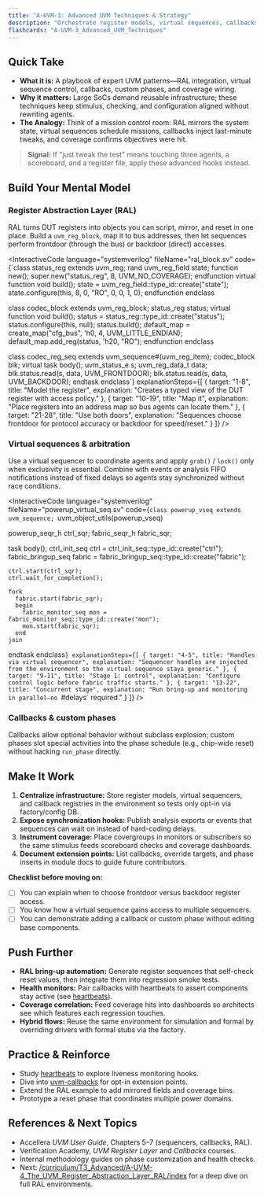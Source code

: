 ```yaml
---
title: "A-UVM-3: Advanced UVM Techniques & Strategy"
description: "Orchestrate register models, virtual sequences, callbacks, and functional coverage to harden complex UVM environments."
flashcards: "A-UVM-3_Advanced_UVM_Techniques"
---
```



## Quick Take
- **What it is:** A playbook of expert UVM patterns—RAL integration, virtual sequence control, callbacks, custom phases, and coverage wiring.
- **Why it matters:** Large SoCs demand reusable infrastructure; these techniques keep stimulus, checking, and configuration aligned without rewriting agents.
- **The Analogy:** Think of a mission control room: RAL mirrors the system state, virtual sequences schedule missions, callbacks inject last-minute tweaks, and coverage confirms objectives were hit.

> **Signal:** If "just tweak the test" means touching three agents, a scoreboard, and a register file, apply these advanced hooks instead.

## Build Your Mental Model
### Register Abstraction Layer (RAL)
RAL turns DUT registers into objects you can script, mirror, and reset in one place. Build a `uvm_reg_block`, map it to bus addresses, then let sequences perform frontdoor (through the bus) or backdoor (direct) accesses.

<InteractiveCode
  language="systemverilog"
  fileName="ral_block.sv"
  code={`class status_reg extends uvm_reg;
  rand uvm_reg_field state;
  function new(); super.new("status_reg", 8, UVM_NO_COVERAGE); endfunction
  virtual function void build();
    state = uvm_reg_field::type_id::create("state");
    state.configure(this, 8, 0, "RO", 0, 0, 1, 0);
  endfunction
endclass

class codec_block extends uvm_reg_block;
  status_reg status;
  virtual function void build();
    status = status_reg::type_id::create("status");
    status.configure(this, null);
    status.build();
    default_map = create_map("cfg_bus", 'h0, 4, UVM_LITTLE_ENDIAN);
    default_map.add_reg(status, 'h20, "RO");
  endfunction
endclass

class codec_reg_seq extends uvm_sequence#(uvm_reg_item);
  codec_block blk;
  virtual task body();
    uvm_status_e s;
    uvm_reg_data_t data;
    blk.status.read(s, data, UVM_FRONTDOOR);
    blk.status.read(s, data, UVM_BACKDOOR);
  endtask
endclass`}
  explanationSteps={[
    { target: "1-8", title: "Model the register", explanation: "Creates a typed view of the DUT register with access policy." },
    { target: "10-19", title: "Map it", explanation: "Place registers into an address map so bus agents can locate them." },
    { target: "21-28", title: "Use both doors", explanation: "Sequences choose frontdoor for protocol accuracy or backdoor for speed/reset." }
  ]}
/>

### Virtual sequences & arbitration
Use a virtual sequencer to coordinate agents and apply `grab()` / `lock()` only when exclusivity is essential. Combine with events or analysis FIFO notifications instead of fixed delays so agents stay synchronized without race conditions.

<InteractiveCode
  language="systemverilog"
  fileName="powerup_virtual_seq.sv"
  code={`class powerup_vseq extends uvm_sequence;
  `uvm_object_utils(powerup_vseq)

  powerup_seqr_h ctrl_sqr;
  fabric_seqr_h  fabric_sqr;

  task body();
    ctrl_init_seq ctrl = ctrl_init_seq::type_id::create("ctrl");
    fabric_bringup_seq fabric = fabric_bringup_seq::type_id::create("fabric");

    ctrl.start(ctrl_sqr);
    ctrl.wait_for_completion();

    fork
      fabric.start(fabric_sqr);
      begin
        fabric_monitor_seq mon = fabric_monitor_seq::type_id::create("mon");
        mon.start(fabric_sqr);
      end
    join
  endtask
endclass`}
  explanationSteps={[
    { target: "4-5", title: "Handles via virtual sequencer", explanation: "Sequencer handles are injected from the environment so the virtual sequence stays generic." },
    { target: "9-11", title: "Stage 1: control", explanation: "Configure control logic before fabric traffic starts." },
    { target: "13-22", title: "Concurrent stage", explanation: "Run bring-up and monitoring in parallel—no `#delays` required." }
  ]}
/>

### Callbacks & custom phases
Callbacks allow optional behavior without subclass explosion; custom phases slot special activities into the phase schedule (e.g., chip-wide reset) without hacking `run_phase` directly.

## Make It Work
1. **Centralize infrastructure:** Store register models, virtual sequencers, and callback registries in the environment so tests only opt-in via factory/config DB.
2. **Expose synchronization hooks:** Publish analysis exports or events that sequences can wait on instead of hard-coding delays.
3. **Instrument coverage:** Place covergroups in monitors or subscribers so the same stimulus feeds scoreboard checks and coverage dashboards.
4. **Document extension points:** List callbacks, override targets, and phase inserts in module docs to guide future contributors.

**Checklist before moving on:**
- [ ] You can explain when to choose frontdoor versus backdoor register access.
- [ ] You know how a virtual sequence gains access to multiple sequencers.
- [ ] You can demonstrate adding a callback or custom phase without editing base components.

## Push Further
- **RAL bring-up automation:** Generate register sequences that self-check reset values, then integrate them into regression smoke tests.
- **Health monitors:** Pair callbacks with heartbeats to assert components stay active (see [heartbeats](./heartbeats)).
- **Coverage correlation:** Feed coverage hits into dashboards so architects see which features each regression touches.
- **Hybrid flows:** Reuse the same environment for simulation and formal by overriding drivers with formal stubs via the factory.

## Practice & Reinforce
- Study [heartbeats](./heartbeats) to explore liveness monitoring hooks.
- Dive into [uvm-callbacks](./uvm-callbacks) for opt-in extension points.
- Extend the RAL example to add mirrored fields and coverage bins.
- Prototype a reset phase that coordinates multiple power domains.

## References & Next Topics
- Accellera *UVM User Guide*, Chapters 5–7 (sequencers, callbacks, RAL).
- Verification Academy, *UVM Register Layer* and *Callbacks* courses.
- Internal methodology guides on phase customization and health checks.
- Next: [/curriculum/T3_Advanced/A-UVM-4_The_UVM_Register_Abstraction_Layer_RAL/index](../A-UVM-4_The_UVM_Register_Abstraction_Layer_RAL/index) for a deep dive on full RAL environments.
